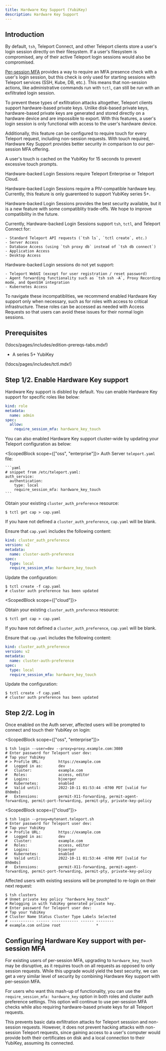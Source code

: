 ```yaml
---
title: Hardware Key Support (YubiKey)
description: Hardware Key Support
---
```


## Introduction

By default, `tsh`, Teleport Connect, and other Teleport clients store a user's login session directly on their filesystem. If a user's filesystem is compromised, any of their active Teleport login sessions would also be compromised.

[Per-session MFA](per-session-mfa.mdx) provides a way to require an MFA presence check with a user's login session, but this check is only used for starting sessions with Teleport services (SSH, Kube, DB, etc.). This means that non-session actions, like administrative commands run with `tctl`, can still be run with an exfiltrated login session. 

To prevent these types of exfiltration attacks altogether, Teleport clients support hardware-based private keys. Unlike disk-based private keys, hardware-based private keys are generated and stored directly on a hardware device and are impossible to export. With this features, a user's login session is only functional with access to the user's hardware device.

Additionally, this feature can be configured to require touch for every Teleport request, including non-session requests. With touch required, Hardware Key Support provides better security in comparison to our per-session MFA offering.

<Admonition type="note" title="touch caching">

  A user's touch is cached on the YubiKey for 15 seconds to prevent excessive touch prompts.

</Admonition>

<ScopedBlock scope="oss">

  Hardware-backed Login Sessions require Teleport Enterprise or Teleport Cloud.

</ScopedBlock>

<Admonition type="note" title="PIV support">

  Hardware-backed Login Sessions require a PIV-compatible hardware key. Currently, this feature is only guarenteed to support YubiKey series 5+.

</Admonition>

<Admonition type="warning" title="Compatibility Issues">

  Hardware-backed Login Sessions provides the best security available, but it is a new feature with some compatiblity trade-offs. We hope to improve compatibility in the future.
  
  Currently, Hardware-backed Login Sessions support `tsh`, `tctl`, and Teleport Connect for:
    
    - Standard Teleport API requests (`tsh ls`, `tctl create`, etc.)
    - Server Access
    - Database Access (using `tsh proxy db` instead of `tsh db connect`)
    - Application Access
    - Desktop Access
  
  Hardware-backed Login sessions do not yet support:

    - Teleport WebUI (except for user registration / reset password)
    - Agent forwarding functionality such as `tsh ssh -A`, Proxy Recording mode, and OpenSSH integration
    - Kubernetes Access

  To navigate these incompatiblities, we recommend enabled Hardware Key support only when necessary, such as for roles with access to critical infrastructure. These roles can be accessed as needed with Access Requests so that users can avoid these issues for their normal login sessions.

</Admonition>

## Prerequisites

(!docs/pages/includes/edition-prereqs-tabs.mdx!)

- A series 5+ YubiKey

(!docs/pages/includes/tctl.mdx!)

## Step 1/2. Enable Hardware Key support

Hardware Key support is disbled by default. You can enable Hardware Key support for specific roles like below:

```yaml
kind: role
metadata:
  name: admin
spec:
  allow:
    require_session_mfa: hardware_key_touch
```

You can also enabled Hardware Key support cluster-wide by updating your Teleport configuration as below:

<ScopedBlock scope={["oss", "enterprise"]}>
<Tabs>
  <TabItem label="Static Config">
    Auth Server `teleport.yaml` file:

    ```yaml
    # snippet from /etc/teleport.yaml:
    auth_service:
      authentication:
        type: local
        require_session_mfa: hardware_key_touch
    ```
  </TabItem>
  <TabItem label="Dynamic resources">

  Obtain your existing `cluster_auth_preference` resource:

  ```code
  $ tctl get cap > cap.yaml
  ```

  If you have not defined a `cluster_auth_preference`, `cap.yaml` will be blank.

  Ensure that `cap.yaml` includes the following content:

  ```yaml
  kind: cluster_auth_preference
  version: v2
  metadata:
    name: cluster-auth-preference
  spec:
    type: local
    require_session_mfa: hardware_key_touch
  ```

  Update the configuration:

  ```code
  $ tctl create -f cap.yaml
  # cluster auth preference has been updated
  ```

  </TabItem>
</Tabs>
</ScopedBlock>

<ScopedBlock scope={["cloud"]}>

Obtain your existing `cluster_auth_preference` resource:

```code
$ tctl get cap > cap.yaml
```

If you have not defined a `cluster_auth_preference`, `cap.yaml` will be blank.

Ensure that `cap.yaml` includes the following content:

```yaml
kind: cluster_auth_preference
version: v2
metadata:
  name: cluster-auth-preference
spec:
  type: local
  require_session_mfa: hardware_key_touch
```

Update the configuration:

```code
$ tctl create -f cap.yaml
# cluster auth preference has been updated
```

</ScopedBlock>

## Step 2/2. Log in

Once enabled on the Auth server, affected users will be prompted to connect and touch their YubiKey on login:

<ScopedBlock scope={["oss", "enterprise"]}>

```code
$ tsh login --user=dev --proxy=proxy.example.com:3080
# Enter password for Teleport user dev:
# Tap your YubiKey
# > Profile URL:        https://example.com
#   Logged in as:       dev
#   Cluster:            example.com
#   Roles:              access, editor
#   Logins:             bjoerger
#   Kubernetes:         enabled
#   Valid until:        2022-10-11 01:53:44 -0700 PDT [valid for 8h0m0s]
#   Extensions:         permit-X11-forwarding, permit-agent-forwarding, permit-port-forwarding, permit-pty, private-key-policy
```

</ScopedBlock>

<ScopedBlock scope={["cloud"]}>

```code
$ tsh login --proxy=mytenant.teleport.sh
# Enter password for Teleport user dev:
# Tap your YubiKey
# > Profile URL:        https://example.com
#   Logged in as:       dev
#   Cluster:            example.com
#   Roles:              access, editor
#   Logins:             bjoerger
#   Kubernetes:         enabled
#   Valid until:        2022-10-11 01:53:44 -0700 PDT [valid for 8h0m0s]
#   Extensions:         permit-X11-forwarding, permit-agent-forwarding, permit-port-forwarding, permit-pty, private-key-policy
```

</ScopedBlock>

Affected users with existing sessions will be prompted to re-login on their next request:

```code
$ tsh clusters
# Unmet private key policy "hardware_key_touch"
# Relogging in with YubiKey generated private key.
# Enter password for Teleport user dev:
# Tap your YubiKey
# Cluster Name Status Cluster Type Labels Selected 
# ----------- ------ ------------ ------ -------- 
# example.com online root                *        
```

## Configuring Hardware Key support with per-session MFA

For existing users of per-session MFA, upgrading to `hardware_key_touch` may be disruptive, as it requires touch on all requests as opposed to only session requests. While this upgrade would yield the best security, we can get a very similar level of security by combining Hardware Key support with per-session MFA.

For users who want this mash-up of functionality, you can use the `require_session_mfa: hardware_key` option in both roles and cluster auth preference settings. This option will continue to use per-session MFA checks while also requiring hardware-based private keys for all Teleport requests.

This prevents basic data exfiltration attacks for Teleport sesssion and non-session requests. However, it does not prevent hacking attacks with non-session Teleport requests, since gaining access to a user's computer would provide both their certificates on disk and a local connection to their YubiKey, assuming its connected.
